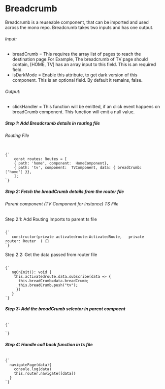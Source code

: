 
<Meta title="molecule/breadcrumb/Introduction" />

<style>{`

`}</style>

# Breadcrumb

Breadcrumb is a reuseable component, that can be imported and used across the mono repo.
Breadcrumb takes two inputs and has one output.

<h6>Input:</h6>
<ul>
<li>breadCrumb =  This requires the array list of pages to reach the destination page.For Example, The breadcrumb of TV page should contain, [HOME, TV] has an array input to this field. This is an required field.</li>
<li>isDarkMode = Enable this attribute, to get dark version of this component. This is an optional field. By default it remains, false. </li>
</ul>
<h6>Output:</h6>
<ul>
<li>clickHandler =  This function will be emitted, if an click event happens on breadCrumb component. This function will emit a null value.</li>
</ul>
<h5>Step 1: Add Breadcrumb details in routing file</h5>
<h6>Routing File</h6>
<code>
{` 
    const routes: Routes = [
    { path: 'home', component:  HomeComponent},
    { path: 'tv', component:  TVComponent, data: { breadCrumb: ["home"] }},
    ];
`}
</code>
<h5>Step 2: Fetch the breadCrumb details from the router file</h5>
<h6>Parent component (TV Component for instance) TS File</h6>
<p>Step 2.1: Add Routing Imports to parent ts file </p>
<code>
{` 
   constructor(private activatedroute:ActivatedRoute,   private router: Router  ) {}
`}
</code>
<p>Step 2.2: Get the data passed from router file</p>
<code>
{` 
   ngOnInit(): void {
    this.activatedroute.data.subscribe(data => {
      this.breadCrumb=data.breadCrumb;
      this.breadCrumb.push("tv");
     })
   }
`}
</code>
<h5>Step 3: Add the breadCrumb selector in parent compoent</h5>
<code>
{`
 <lla-breadcrumb (clickHandler)="navigatePage($event)" [breadCrumb]="breadCrumb" [isDarkMode]="false"></lla-breadcrumb>
`}
</code>
<h5>Step 4: Handle call back function in ts file</h5>
<code>
{` 
  navigatePage(data){
    console.log(data)
    this.router.navigate([data])
  }
`}
</code>
